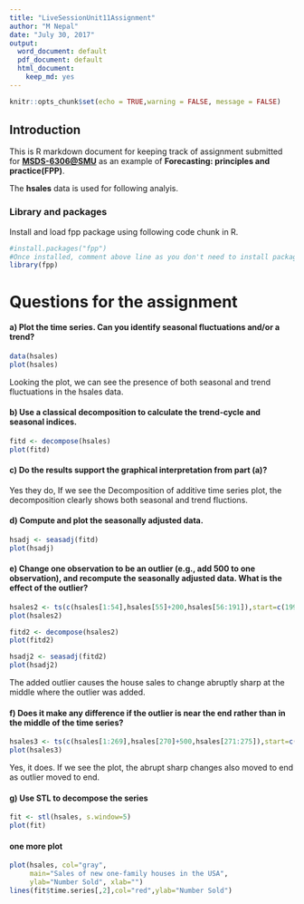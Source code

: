 ```yaml
---
title: "LiveSessionUnit11Assignment"
author: "M Nepal"
date: "July 30, 2017"
output:
  word_document: default
  pdf_document: default
  html_document:
    keep_md: yes
---
```

```r
knitr::opts_chunk$set(echo = TRUE,warning = FALSE, message = FALSE)
```

## Introduction
This is R markdown document for keeping track of assignment submitted for <a href="https://datascience.smu.edu/">**MSDS-6306@SMU**</a> as an example of  **Forecasting: principles and practice(FPP)**. 

The **hsales** data is used for following analyis.

### Library and packages
Install and load fpp package using following code chunk in R.
```r
#install.packages("fpp")
#Once installed, comment above line as you don't need to install package for each execution
library(fpp)
```
# Questions for the assignment
#### a) Plot the time series. Can you identify seasonal fluctuations and/or a trend? 
```r
data(hsales)
plot(hsales)
```

Looking the plot, we can see the presence of  both seasonal and trend fluctuations in the hsales data.

#### b)	Use a classical decomposition to calculate the trend-cycle and seasonal indices. 
```r
fitd <- decompose(hsales)
plot(fitd)
```

#### c)	Do the results support the graphical interpretation from part (a)?
Yes they do, If we see the Decomposition of additive time series plot, the decomposition clearly shows both seasonal and trend fluctions.

#### d)	Compute and plot the seasonally adjusted data. 
```r
hsadj <- seasadj(fitd)
plot(hsadj)
```

#### e)	Change one observation to be an outlier (e.g., add 500 to one observation), and recompute the seasonally adjusted data. What is the effect of the outlier? 
```r
hsales2 <- ts(c(hsales[1:54],hsales[55]+200,hsales[56:191]),start=c(1996,1),frequency=12)
plot(hsales2)
```
```r
fitd2 <- decompose(hsales2)
plot(fitd2)

hsadj2 <- seasadj(fitd2)
plot(hsadj2)
```

The added outlier causes the house sales to change abruptly sharp at the middle where the outlier was added.

#### f)	Does it make any difference if the outlier is near the end rather than in the middle of the time series?
```r
hsales3 <- ts(c(hsales[1:269],hsales[270]+500,hsales[271:275]),start=c(1973,1),frequency=12)
plot(hsales3)
```

Yes, it does.
If we see the plot, the abrupt sharp changes  also moved to end as outlier moved to end.

#### g)	Use STL to decompose the series
```r
fit <- stl(hsales, s.window=5)
plot(fit)
```


#### one more plot
```r
plot(hsales, col="gray",
     main="Sales of new one-family houses in the USA",
     ylab="Number Sold", xlab="")
lines(fit$time.series[,2],col="red",ylab="Number Sold")
```


